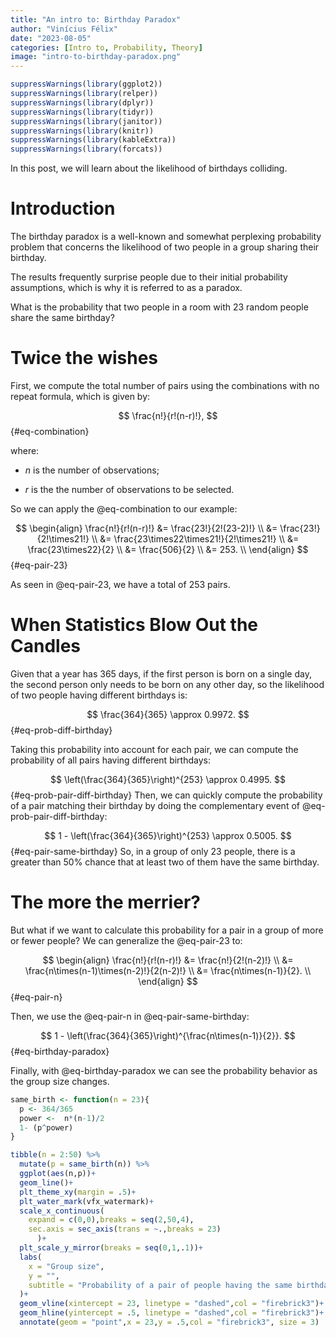 ```yaml
---
title: "An intro to: Birthday Paradox"
author: "Vinícius Félix"
date: "2023-08-05"
categories: [Intro to, Probability, Theory]
image: "intro-to-birthday-paradox.png"
---
```


```r
suppressWarnings(library(ggplot2))
suppressWarnings(library(relper))
suppressWarnings(library(dplyr))
suppressWarnings(library(tidyr))
suppressWarnings(library(janitor))
suppressWarnings(library(knitr))
suppressWarnings(library(kableExtra))
suppressWarnings(library(forcats))
```

In this post, we will learn about the likelihood of birthdays colliding.

# Introduction

The birthday paradox is a well-known and somewhat perplexing probability problem that concerns the likelihood of two people in a group sharing their birthday.

The results frequently surprise people due to their initial probability assumptions, which is why it is referred to as a paradox.

What is the probability that two people in a room with 23 random people share the same birthday?

# Twice the wishes

First, we compute the total number of pairs using the combinations with no repeat formula, which is given by:

$$
\frac{n!}{r!(n-r)!},
$$ {#eq-combination}

where:

-   $n$ is the number of observations;

-   $r$ is the the number of observations to be selected.

So we can apply the @eq-combination to our example:

$$
\begin{align}
\frac{n!}{r!(n-r)!}
&= \frac{23!}{2!(23-2)!} \\
&= \frac{23!}{2!\times21!} \\
&= \frac{23\times22\times21!}{2!\times21!} \\
&= \frac{23\times22}{2} \\
&= \frac{506}{2} \\
&= 253. \\
\end{align}
$$ {#eq-pair-23}

As seen in @eq-pair-23, we have a total of 253 pairs.

# When Statistics Blow Out the Candles

Given that a year has 365 days, if the first person is born on a single day, the second person only needs to be born on any other day, so the likelihood of two people having different birthdays is:

$$
\frac{364}{365} \approx 0.9972.
$$ {#eq-prob-diff-birthday}

Taking this probability into account for each pair, we can compute the probability of all pairs having different birthdays:

$$
\left(\frac{364}{365}\right)^{253} \approx 0.4995.
$$ {#eq-prob-pair-diff-birthday} Then, we can quickly compute the probability of a pair matching their birthday by doing the complementary event of @eq-prob-pair-diff-birthday:

$$
1 - \left(\frac{364}{365}\right)^{253} \approx 0.5005.
$$ {#eq-pair-same-birthday} So, in a group of only 23 people, there is a greater than 50% chance that at least two of them have the same birthday.

# The more the merrier?

But what if we want to calculate this probability for a pair in a group of more or fewer people? We can generalize the @eq-pair-23 to:

$$
\begin{align}
\frac{n!}{r!(n-r)!}
&= \frac{n!}{2!(n-2)!}  \\
&= \frac{n\times(n-1)\times(n-2)!}{2(n-2)!} \\
&= \frac{n\times(n-1)}{2}. \\
\end{align}
$$ {#eq-pair-n}

Then, we use the @eq-pair-n in @eq-pair-same-birthday:

$$
1 - \left(\frac{364}{365}\right)^{\frac{n\times(n-1)}{2}}.
$$ {#eq-birthday-paradox}

Finally, with @eq-birthday-paradox we can see the probability behavior as the group size changes.

```r
same_birth <- function(n = 23){
  p <- 364/365
  power <-  n*(n-1)/2
  1- (p^power)
}

tibble(n = 2:50) %>% 
  mutate(p = same_birth(n)) %>% 
  ggplot(aes(n,p))+
  geom_line()+
  plt_theme_xy(margin = .5)+
  plt_water_mark(vfx_watermark)+
  scale_x_continuous(
    expand = c(0,0),breaks = seq(2,50,4),
    sec.axis = sec_axis(trans = ~.,breaks = 23)
      )+
  plt_scale_y_mirror(breaks = seq(0,1,.1))+
  labs(
    x = "Group size",
    y = "",
    subtitle = "Probability of a pair of people having the same birthday in a group"
  )+
  geom_vline(xintercept = 23, linetype = "dashed",col = "firebrick3")+
  geom_hline(yintercept = .5, linetype = "dashed",col = "firebrick3")+
  annotate(geom = "point",x = 23,y = .5,col = "firebrick3", size = 3)


```
